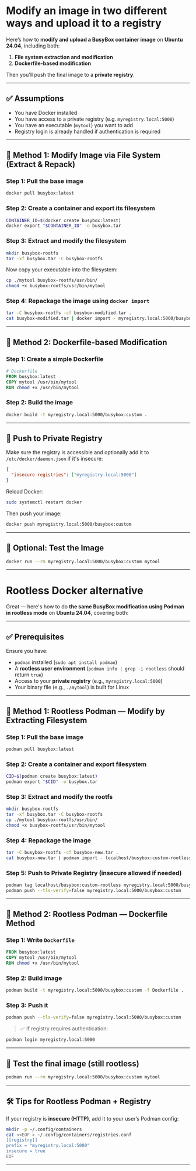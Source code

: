 # Modify an image in two different ways and upload it to a registry


Here’s how to **modify and upload a BusyBox container image** on **Ubuntu 24.04**, including both:

1. **File system extraction and modification**
2. **Dockerfile-based modification**

Then you'll push the final image to a **private registry**.

---

## ✅ Assumptions

* You have Docker installed
* You have access to a private registry (e.g. `myregistry.local:5000`)
* You have an executable (`mytool`) you want to add
* Registry login is already handled if authentication is required

---

## 🔧 Method 1: Modify Image via File System (Extract & Repack)

### Step 1: Pull the base image

```bash
docker pull busybox:latest
```

### Step 2: Create a container and export its filesystem

```bash
CONTAINER_ID=$(docker create busybox:latest)
docker export "$CONTAINER_ID" -o busybox.tar
```

### Step 3: Extract and modify the filesystem

```bash
mkdir busybox-rootfs
tar -xf busybox.tar -C busybox-rootfs
```

Now copy your executable into the filesystem:

```bash
cp ./mytool busybox-rootfs/usr/bin/
chmod +x busybox-rootfs/usr/bin/mytool
```

### Step 4: Repackage the image using `docker import`

```bash
tar -C busybox-rootfs -cf busybox-modified.tar .
cat busybox-modified.tar | docker import - myregistry.local:5000/busybox:custom
```

---

## 🔧 Method 2: Dockerfile-based Modification

### Step 1: Create a simple Dockerfile

```Dockerfile
# Dockerfile
FROM busybox:latest
COPY mytool /usr/bin/mytool
RUN chmod +x /usr/bin/mytool
```

### Step 2: Build the image

```bash
docker build -t myregistry.local:5000/busybox:custom .
```

---

## 🚀 Push to Private Registry

Make sure the registry is accessible and optionally add it to `/etc/docker/daemon.json` if it's insecure:

```json
{
  "insecure-registries": ["myregistry.local:5000"]
}
```

Reload Docker:

```bash
sudo systemctl restart docker
```

Then push your image:

```bash
docker push myregistry.local:5000/busybox:custom
```

---

## 🧪 Optional: Test the Image

```bash
docker run --rm myregistry.local:5000/busybox:custom mytool
```

---

# Rootless Docker alternative


Great — here's how to do **the same BusyBox modification using Podman in rootless mode** on **Ubuntu 24.04**, covering both:

---

## ✅ Prerequisites

Ensure you have:

* `podman` installed (`sudo apt install podman`)
* A **rootless user environment** (`podman info | grep -i rootless` should return `true`)
* Access to your **private registry** (e.g., `myregistry.local:5000`)
* Your binary file (e.g., `./mytool`) is built for Linux

---

## 🧰 Method 1: Rootless Podman — Modify by Extracting Filesystem

### Step 1: Pull the base image

```bash
podman pull busybox:latest
```

### Step 2: Create a container and export filesystem

```bash
CID=$(podman create busybox:latest)
podman export "$CID" -o busybox.tar
```

### Step 3: Extract and modify the rootfs

```bash
mkdir busybox-rootfs
tar -xf busybox.tar -C busybox-rootfs
cp ./mytool busybox-rootfs/usr/bin/
chmod +x busybox-rootfs/usr/bin/mytool
```

### Step 4: Repackage the image

```bash
tar -C busybox-rootfs -cf busybox-new.tar .
cat busybox-new.tar | podman import - localhost/busybox:custom-rootless
```

### Step 5: Push to Private Registry (insecure allowed if needed)

```bash
podman tag localhost/busybox:custom-rootless myregistry.local:5000/busybox:custom
podman push --tls-verify=false myregistry.local:5000/busybox:custom
```

---

## 🧰 Method 2: Rootless Podman — Dockerfile Method

### Step 1: Write `Dockerfile`

```Dockerfile
FROM busybox:latest
COPY mytool /usr/bin/mytool
RUN chmod +x /usr/bin/mytool
```

### Step 2: Build image

```bash
podman build -t myregistry.local:5000/busybox:custom -f Dockerfile .
```

### Step 3: Push it

```bash
podman push --tls-verify=false myregistry.local:5000/busybox:custom
```

> ✅ If registry requires authentication:

```bash
podman login myregistry.local:5000
```

---

## 🧪 Test the final image (still rootless)

```bash
podman run --rm myregistry.local:5000/busybox:custom mytool
```

---

## 🛠️ Tips for Rootless Podman + Registry

If your registry is **insecure (HTTP)**, add it to your user’s Podman config:

```bash
mkdir -p ~/.config/containers
cat <<EOF > ~/.config/containers/registries.conf
[[registry]]
prefix = "myregistry.local:5000"
insecure = true
EOF
```

---

